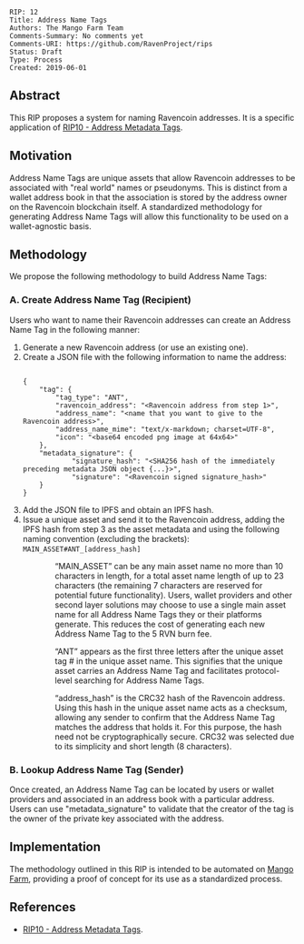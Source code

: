 <pre>
RIP: 12
Title: Address Name Tags
Authors: The Mango Farm Team
Comments-Summary: No comments yet
Comments-URI: https://github.com/RavenProject/rips
Status: Draft
Type: Process
Created: 2019-06-01
</pre>

==Abstract==

This RIP proposes a system for naming Ravencoin addresses.  It is a specific application of [[rip-0010.mediawiki|RIP10 - Address Metadata Tags]].

==Motivation==

Address Name Tags are unique assets that allow Ravencoin addresses to be associated with "real world" names or pseudonyms. This is distinct from a wallet address book in that the association is stored by the address owner on the Ravencoin blockchain itself. A standardized methodology for generating Address Name Tags will allow this functionality to be used on a wallet-agnostic basis.

==Methodology==

We propose the following methodology to build Address Name Tags:

===A. 	Create Address Name Tag (Recipient)===

Users who want to name their Ravencoin addresses can create an Address Name Tag in the following manner:

<ol>
  <li>Generate a new Ravencoin address (or use an existing one).
  <li>Create a JSON file with the following information to name the address:
<pre> 
{
	"tag": {
		"tag_type": "ANT",
		"ravencoin_address": "<Ravencoin address from step 1>",
		"address_name": "<name that you want to give to the Ravencoin address>",
		"address_name_mime": "text/x-markdown; charset=UTF-8",
		"icon": "<base64 encoded png image at 64x64>"
	},
	"metadata_signature": {
			"signature_hash": "<SHA256 hash of the immediately preceding metadata JSON object {...}>",
			"signature": "<Ravencoin signed signature_hash>"
	}
}
</pre></li>
  <li>Add the JSON file to IPFS and obtain an IPFS hash.
  <li>Issue a unique asset and send it to the Ravencoin address, adding the IPFS hash from step 3 as the asset metadata and using the following naming convention (excluding the brackets): <code>MAIN_ASSET#ANT_[address_hash]</code></li>
</ol>

::: “MAIN_ASSET” can be any main asset name no more than 10 characters in length, for a total asset name length of up to 23 characters (the remaining 7 characters are reserved for potential future functionality).  Users, wallet providers and other second layer solutions may choose to use a single main asset name for all Address Name Tags they or their platforms generate.  This reduces the cost of generating each new Address Name Tag to the 5 RVN burn fee.

::: “ANT” appears as the first three letters after the unique asset tag # in the unique asset name.  This signifies that the unique asset carries an Address Name Tag and facilitates protocol-level searching for Address Name Tags.  

::: “address_hash” is the CRC32 hash of the Ravencoin address.  Using this hash in the unique asset name acts as a checksum, allowing any sender to confirm that the Address Name Tag matches the address that holds it.  For this purpose, the hash need not be cryptographically secure.  CRC32 was selected due to its simplicity and short length (8 characters).

===B. 	Lookup Address Name Tag (Sender)===

Once created, an Address Name Tag can be located by users or wallet providers and associated in an address book with a particular address.  Users can use "metadata_signature" to validate that the creator of the tag is the owner of the private key associated with the address.

==Implementation==

The methodology outlined in this RIP is intended to be automated on [https://www.mangofarmassets.com Mango Farm], providing a proof of concept for its use as a standardized process.

==References==
* [[rip-0010.mediawiki|RIP10 - Address Metadata Tags]].
